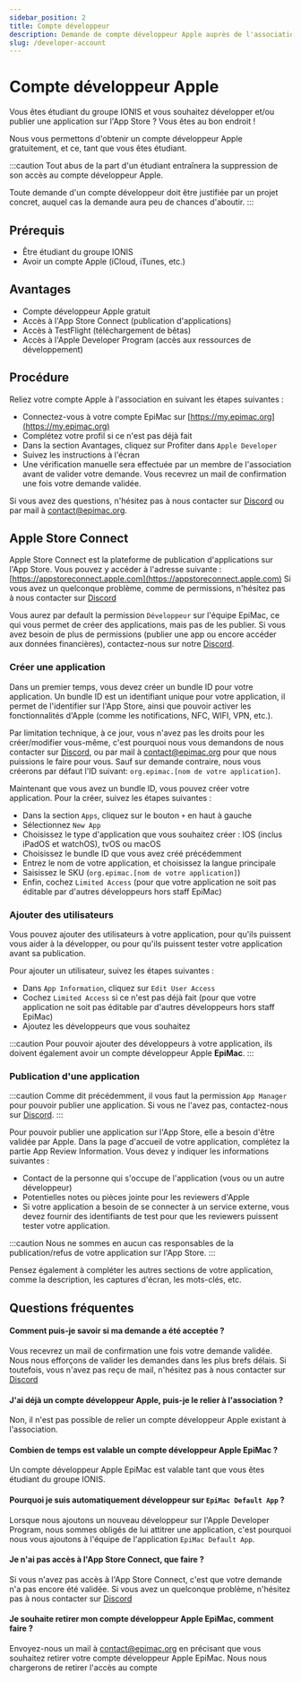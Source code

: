 ```yaml
---
sidebar_position: 2
title: Compte développeur
description: Demande de compte développeur Apple auprès de l'association
slug: /developer-account
---
```


# Compte développeur Apple

Vous êtes étudiant du groupe IONIS et vous souhaitez développer et/ou publier une application sur l'App Store ?
Vous êtes au bon endroit !

Nous vous permettons d'obtenir un compte développeur Apple gratuitement, et ce, tant que vous êtes étudiant.

:::caution
Tout abus de la part d'un étudiant entraînera la suppression de son accès au compte développeur Apple.

Toute demande d'un compte développeur doit être justifiée par un projet concret,
auquel cas la demande aura peu de chances d'aboutir.
:::

## Prérequis

- Être étudiant du groupe IONIS
- Avoir un compte Apple (iCloud, iTunes, etc.)

## Avantages

- Compte développeur Apple gratuit
- Accès à l'App Store Connect (publication d'applications)
- Accès à TestFlight (téléchargement de bêtas)
- Accès à l'Apple Developer Program (accès aux ressources de développement)


## Procédure

Reliez votre compte Apple à l'association en suivant les étapes suivantes :
- Connectez-vous à votre compte EpiMac sur [https://my.epimac.org](https://my.epimac.org)
- Complétez votre profil si ce n'est pas déjà fait
- Dans la section Avantages, cliquez sur Profiter dans `Apple Developer`
- Suivez les instructions à l'écran
- Une vérification manuelle sera effectuée par un membre de l'association avant de valider votre demande.
Vous recevrez un mail de confirmation une fois votre demande validée.

Si vous avez des questions, n'hésitez pas à nous contacter sur [Discord](https://epimac.org/discord)
ou par mail à [contact@epimac.org](mailto:contact@epimac.org).

## Apple Store Connect

Apple Store Connect est la plateforme de publication d'applications sur l'App Store.
Vous pouvez y accéder à l'adresse suivante : [https://appstoreconnect.apple.com](https://appstoreconnect.apple.com)
Si vous avez un quelconque problème, comme de permissions, n'hésitez pas à nous contacter sur [Discord](https://epimac.org/discord)

Vous aurez par default la permission `Développeur` sur l'équipe EpiMac, ce qui vous permet de créer des applications, mais pas de les publier.
Si vous avez besoin de plus de permissions (publier une app ou encore accéder aux données financières), contactez-nous sur notre [Discord](https://epimac.org/discord).

### Créer une application

Dans un premier temps, vous devez créer un bundle ID pour votre application.
Un bundle ID est un identifiant unique pour votre application, il permet de l'identifier sur l'App Store, ainsi que
pouvoir activer les fonctionnalités d'Apple (comme les notifications, NFC, WIFI, VPN, etc.).

Par limitation technique, à ce jour, vous n'avez pas les droits pour les créer/modifier vous-même, c'est pourquoi nous vous
demandons de nous contacter sur [Discord](https://epimac.org/discord),
ou par mail à [contact@epimac.org](mailto:contact@epimac.org) pour que nous puissions le faire pour vous.
Sauf sur demande contraire, nous vous créerons par défaut l'ID suivant: `org.epimac.[nom de votre application]`.

Maintenant que vous avez un bundle ID, vous pouvez créer votre application.
Pour la créer, suivez les étapes suivantes :
- Dans la section `Apps`, cliquez sur le bouton `+` en haut à gauche
- Sélectionnez `New App`
- Choisissez le type d'application que vous souhaitez créer : IOS (inclus iPadOS et watchOS), tvOS ou macOS
- Choisissez le bundle ID que vous avez créé précédemment
- Entrez le nom de votre application, et choisissez la langue principale
- Saisissez le SKU (`org.epimac.[nom de votre application]`)
- Enfin, cochez `Limited Access` (pour que votre application ne soit pas éditable par d'autres développeurs hors staff EpiMac)


### Ajouter des utilisateurs

Vous pouvez ajouter des utilisateurs à votre application, pour qu'ils puissent vous aider à la développer,
ou pour qu'ils puissent tester votre application avant sa publication.

Pour ajouter un utilisateur, suivez les étapes suivantes :
- Dans `App Information`, cliquez sur `Edit User Access`
- Cochez `Limited Access` si ce n'est pas déjà fait (pour que votre application ne soit pas éditable par d'autres développeurs hors staff EpiMac)
- Ajoutez les développeurs que vous souhaitez

:::caution
Pour pouvoir ajouter des développeurs à votre application, ils doivent également avoir un compte
développeur Apple **EpiMac**.
:::

### Publication d'une application

:::caution
Comme dit précédemment, il vous faut la permission `App Manager` pour pouvoir publier une application.
Si vous ne l'avez pas, contactez-nous sur [Discord](https://epimac.org/discord).
:::

Pour pouvoir publier une application sur l'App Store, elle a besoin d'être validée par Apple.
Dans la page d'accueil de votre application, complétez la partie App Review Information. Vous devez y indiquer
les informations suivantes :
- Contact de la personne qui s'occupe de l'application (vous ou un autre développeur)
- Potentielles notes ou pièces jointe pour les reviewers d'Apple
- Si votre application a besoin de se connecter à un service externe, vous devez fournir des identifiants de test
pour que les reviewers puissent tester votre application.

:::caution
Nous ne sommes en aucun cas responsables de la publication/refus de votre application sur l'App Store.
:::

Pensez également à compléter les autres sections de votre application, comme la description, les captures d'écran,
les mots-clés, etc.


## Questions fréquentes

#### Comment puis-je savoir si ma demande a été acceptée ?

Vous recevrez un mail de confirmation une fois votre demande validée.
Nous nous efforçons de valider les demandes dans les plus brefs délais.
Si toutefois, vous n'avez pas reçu de mail, n'hésitez pas à nous contacter sur [Discord](https://epimac.org/discord)

#### J'ai déjà un compte développeur Apple, puis-je le relier à l'association ?

Non, il n'est pas possible de relier un compte développeur Apple existant à l'association.

#### Combien de temps est valable un compte développeur Apple EpiMac ?

Un compte développeur Apple EpiMac est valable tant que vous êtes étudiant du groupe IONIS.

#### Pourquoi je suis automatiquement développeur sur `EpiMac Default App` ?

Lorsque nous ajoutons un nouveau développeur sur l'Apple Developer Program, nous sommes obligés de lui attitrer une application,
c'est pourquoi nous vous ajoutons à l'équipe de l'application `EpiMac Default App`.

#### Je n'ai pas accès à l'App Store Connect, que faire ?

Si vous n'avez pas accès à l'App Store Connect, c'est que votre demande n'a pas encore été validée.
Si vous avez un quelconque problème, n'hésitez pas à nous contacter sur [Discord](https://epimac.org/discord)

#### Je souhaite retirer mon compte développeur Apple EpiMac, comment faire ?

Envoyez-nous un mail à [contact@epimac.org](mailto:contact@epimac.org) en précisant que vous souhaitez retirer votre compte développeur Apple EpiMac.
Nous nous chargerons de retirer l'accès au compte